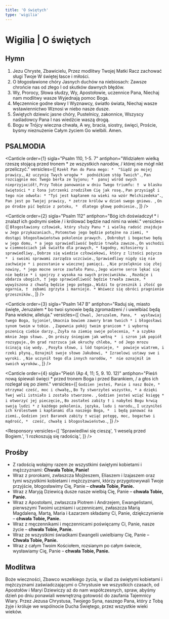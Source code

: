 ```yaml
---
title: 'O świętych'
type: 'wigilia'
---
```


# Wigilia | O świętych

<OpeningVersicle />

## Hymn

1. Jezu Chryste, Zbawicielu,
   Przez modlitwy Twojej Matki
   Racz zachować sługi Twoje
   W świętej łasce i miłości.
2. O błogosławione chóry
   Jasnych duchów na niebiosach:
   Zawsze chrońcie nas od złego
   I od skutków dawnych błędów.
3. Wy, Prorocy, Słowa słudzy,
   Wy, Apostołowie, uczennice Pana,
   Niechaj nam modlitwy wasze
   Wyjednają pomoc Boga.
4. Męczennice godne sławy
   I Wyznawcy, światło świata,
   Niechaj wasze wstawiennictwo
   Wznosi w niebo nasze dusze.
5. Świętych dziewic jasne chóry,
   Pustelnicy, zakonnice,
   Wszyscy naśladowcy Pana
   I nas wiedźcie waszą drogą.
6. Bogu w Trójcy wieczna chwała,
   A wy, bracia, siostry, święci,
   Proście, byśmy nieznużenie
   Całym życiem Go wielbili. Amen.

## PSALMODIA

<Canticle
  order={1}
  sigla="Psalm 110, 1-5. 7"
  antiphon="Widziałem wielką rzeszę stojącą przed tronem * ze wszystkich narodów, / której nie mógł nikt przeliczyć."
  versicles={[
    `Rzekł Pan do Pana mego: * 
"Siądź po mojej prawicy,`,
    `Aż uczynię Twych wrogów * 
podnóżkiem stóp Twoich".`,
    `Pan rozciągnie moc Twego berła ze Syjonu; * 
panuj wśród swych nieprzyjaciół!`,
    `Przy Tobie panowanie w dniu Twego triumfu: † 
w blasku świętości *
z łona jutrzenki zrodziłem Cię jak rosę.`,
    `Pan przysiągł i tego nie odwoła: *
"Tyś jest kapłanem na wieki na wzór Melchizedeka".`,
    `Pan jest po Twojej prawicy, *
zetrze królów w dzień swego gniewu. `,
    `On po drodze pić będzie z potoku, * 
dlatego głowę podniesie.`,
  ]}
/>

<Canticle
  order={2}
  sigla="Psalm 112"
  antiphon="Bóg ich doświadczył * i znalazł ich godnymi siebie / i królować będzie nad nimi na wieki."
  versicles={[
    `Błogosławiony człowiek, który służy Panu *
i wielką radość znajduje w Jego przykazaniach.`,
    `Potomstwo jego będzie potężne na ziemi, *
dostąpi błogosławieństwa pokolenie prawych. `,
    `Dobrobyt i bogactwo będą w jego domu, *
a jego sprawiedliwość będzie trwała zawsze.`,
    `On wschodzi w ciemnościach jak światło dla prawych, *
łagodny, miłosierny i sprawiedliwy.`,
    `Dobrze się wiedzie człowiekowi, który z litości pożycza * 
i swoimi sprawami zarządza uczciwie.`,
    `Sprawiedliwy nigdy się nie zachwieje *
i pozostanie w wiecznej pamięci. `,
    `Nie przelęknie się złej nowiny, *
jego mocne serce zaufało Panu.`,
    `Jego wierne serce lękać się nie będzie *
i spojrzy z wysoka na swych przeciwników. `,
    `Rozdaje i obdarza ubogich, †
jego sprawiedliwość będzie trwała zawsze, * 
wywyższona z chwałą będzie jego potęga.`,
    `Widzi to grzesznik i złość go ogarnia, † 
zębami zgrzyta i marnieje. *
Wniwecz się obróci pragnienie grzeszników.`,
  ]}
/>

<Canticle
  order={3}
  sigla="Psalm 147 B"
  antiphon="Raduj się, miasto święte, Jeruzalem * bo twoi synowie będą zgromadzeni / i uwielbiać będą Pana wieków, alleluja."
  versicles={[
    `Chwal, Jeruzalem, Pana, * 
wysławiaj twego Boga, Syjonie!`,
    `Umacnia bowiem zawory bram twoich *
i błogosławi synom twoim w tobie. `,
    `Zapewnia pokój twoim granicom *
i wyborną pszenicą ciebie darzy.`,
    `Zsyła na ziemię swoje polecenia, *
a szybko mknie Jego słowo. `,
    `On prószy śniegiem jak wełną * 
i szron jak popiół rozsypuje.`,
    `On grad rozrzuca jak okruchy chleba, *
od Jego mrozu ścinają się wody. `,
    `Posyła słowo, i lód topnieje, * 
powieje wiatrem, i rzeki płyną.`,
    `Oznajmił swoje słowo Jakubowi, *
Izraelowi ustawy swe i wyroki. `,
    `Nie uczynił tego dla innych narodów, * 
nie oznajmił im swoich wyroków.`,
  ]}
/>

<Canticle
  order={4}
  sigla="Pieśń (Ap 4, 11; 5, 9. 10. 12)"
  antiphon="Pieśń nową śpiewali święci * przed tronem Boga i przed Barankiem, / a głos ich rozlegał się po ziemi."
  versicles={[
    `Godzien jesteś, Panie i nasz Boże, * 
otrzymać cześć, moc i chwałę,`,
    `Bo Ty stworzyłeś wszystko, *
a dzięki Twej woli istniało i zostało stworzone. `,
    `Godzien jesteś wziąć księgę *
i otworzyć jej pieczęcie,`,
    `Bo zostałeś zabity †
i nabyłeś Bogu krwią swoją ludzi *
z każdego pokolenia, języka, ludu i narodu,`,
    `I uczyniłeś ich królestwem i kapłanami dla naszego Boga, * 
i będą panować na ziemi.`,
    `Godzien jest Baranek zabity †
wziąć potęgę, moc, bogactwo i mądrość, * 
cześć, chwałę i błogosławieństwo.`,
  ]}
/>

<Passage
  sigla="Hbr 12, 22-24"
  passage="Przystąpiliście do góry Syjon, do miasta Boga żyjącego, Jeruzalem niebieskiego, do niezliczonej liczby aniołów, na uroczyste zebranie, do Kościoła pierworodnych, którzy są zapisani w niebiosach, do Boga, który sądzi wszystkich, do duchów sprawiedliwych, które już doszły do celu, do Pośrednika Nowego Testamentu, Jezusa, do pokropienia krwią, która przemawia mocniej niż krew Abla."
/>

<Responsory
  versicles={[
    'Sprawiedliwi się cieszą',
    'I weselą przed Bogiem.',
    'I rozkoszują się radością.',
  ]}
/>

<Magnificat antiphon="Ciebie przesławny chór Apostołów, * Ciebie Proroków poczet chwalebny, Ciebie wychwala Męczenników zastęp świetlany, Ciebie wysławiają święci i wybrani, Trójco Najświętsza, Jedyny Boże, alleluja." />

## Prośby

- Z radością wołajmy razem ze wszystkimi świętymi kobietami i mężczyznami: **Chwała Tobie, Panie!**
- Wraz z prorokami, zwłaszcza Mojżeszem, Eliaszem i Izajaszem oraz tymi wszystkimi kobietami i mężczyznami, którzy przygotowywali Twoje przyjście, błogosławimy Cię, Panie – **chwała Tobie, Panie.**
- Wraz z Maryją Dziewicą dusze nasze wielbią Cię, Panie – **chwała Tobie, Panie.**
- Wraz z Apostołami, zwłaszcza Piotrem i Andrzejem, Ewangelistami, pierwszymi Twoimi uczniami i uczennicami, zwłaszcza Marią Magdaleną, Martą, Maria i Łazarzem składamy Ci, Panie, dziękczynienie – **chwała Tobie, Panie.**
- Wraz z męczennikami i męczennicami poświęcamy Ci, Panie, nasze życie – **chwała Tobie, Panie.**
- Wraz ze wszystkimi świadkami Ewangelii uwielbiamy Cię, Panie – **Chwała Tobie, Panie.**
- Wraz z całym Twoim Kościołem, rozsianym po całym świecie, wysławiamy Cię, Panie – **chwała Tobie, Panie.**

<CustomIntercessions />

<KyrieEleison />

<LordsPrayer />

## Modlitwa

Boże wieczności, Zbawco wszelkiego życia, w ślad za świętymi kobietami i mężczyznami zaświadczającymi o Chrystusie we wszystkich czasach, od Apostołów i Maryi Dziewiczy aż do nam współczesnych, spraw, abyśmy dzień po dniu ponawiali wewnętrzną gotowość do zaufania Tajemnicy Wiary. Przez Jezusa Chrystusa, Twojego Syna, naszego Pana, który z Tobą żyje i króluje we wspólnocie Ducha Świętego, przez wszystkie wieki wieków.

<Amen />

<BlessingAndConcludingVersicle />

<SalveRegina />
